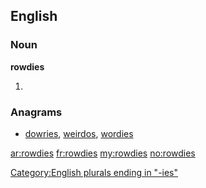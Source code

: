 ==English==

===Noun===
'''rowdies'''

# {{plural of|[[rowdy]]}}

===Anagrams===
* [[dowries#English|dowries]], [[weirdos#English|weirdos]], [[wordies#English|wordies]]
[[Category:English plurals ending in "-ies"]]

[[ar:rowdies]]
[[fr:rowdies]]
[[my:rowdies]]
[[no:rowdies]]